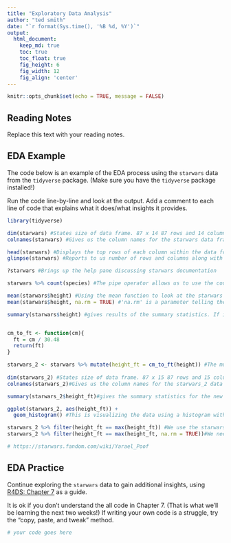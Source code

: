 ```yaml
---
title: "Exploratory Data Analysis"
author: "ted smith"
date: "`r format(Sys.time(), '%B %d, %Y')`"
output:
  html_document:  
    keep_md: true
    toc: true
    toc_float: true
    fig_height: 6
    fig_width: 12
    fig_align: 'center'
---
```


```r
knitr::opts_chunk$set(echo = TRUE, message = FALSE)
```

## Reading Notes

Replace this text with your reading notes.

## EDA Example

The code below is an example of the EDA process using the `starwars` data from the `tidyverse` package. (Make sure you have the `tidyverse` package installed!)

Run the code line-by-line and look at the output. Add a comment to each line of code that explains what it does/what insights it provides.

```r
library(tidyverse)

dim(starwars) #States size of data frame. 87 x 14 87 rows and 14 columns
colnames(starwars) #Gives us the column names for the starwars data frame

head(starwars) #Displays the top rows of each column within the data frame
glimpse(starwars) #Reports to us number of rows and columns along with displaying the columns on the far left in rows, and rows as columns.

?starwars #Brings up the help pane discussing starwars documentation

starwars %>% count(species) #The pipe operator allows us to use the count function on the starwars data frame to have a count of individual species within the species field.

mean(starwars$height) #Using the mean function to look at the starwars data frame 'height' column with the extraction operator.
mean(starwars$height, na.rm = TRUE) #'na.rm' is a parameter telling the mean function to skip over any NULL cells.

summary(starwars$height) #gives results of the summary statistics. If it is a number it gives min, 1st Quartile, Median, 3rd Quartile, Max, and NA's. If the summary is of a field that is a CHAR, it tells the number of rows, Class, and Mode.


cm_to_ft <- function(cm){
  ft = cm / 30.48
  return(ft)
}

starwars_2 <- starwars %>% mutate(height_ft = cm_to_ft(height)) #The mutate function is using the cm_to_ft function to create a new column 'height_ft' in the starwars data frame. It is then reassigned starwars_2
 
dim(starwars_2) #States size of data frame. 87 x 15 87 rows and 15 columns
colnames(starwars_2)#Gives us the column names for the starwars_2 data frame

summary(starwars_2$height_ft)#gives the summary statistics for the new height_ft column

ggplot(starwars_2, aes(height_ft)) + 
  geom_histogram() #This is visualizing the data using a histogram with height_ft on the y-axis and count on the x axis.

starwars_2 %>% filter(height_ft == max(height_ft)) #We use the starwars_2 data set and use the filter function to look through the height_ft column. Then use the max function to find the person with the tallest height.
starwars_2 %>% filter(height_ft == max(height_ft, na.rm = TRUE))#We needed to use na.rm to get rid of the NULLs to be able to find the true max.

# https://starwars.fandom.com/wiki/Yarael_Poof
```

## EDA Practice

Continue exploring the `starwars` data to gain additional insights, using [R4DS: Chapter 7](https://r4ds.had.co.nz/exploratory-data-analysis.html) as a guide.

It is ok if you don't understand the all code in Chapter 7. (That is what we'll be learning the next two weeks!) If writing your own code is a struggle, try the "copy, paste, and tweak" method.

```r
# your code goes here
```